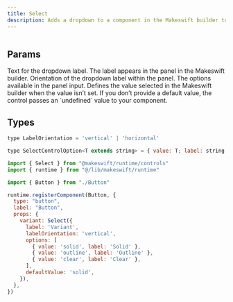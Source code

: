 ```yaml
---
title: Select
description: Adds a dropdown to a component in the Makeswift builder to visually select a value from a list of options.
---
```


<Frame
  type="glass"
  caption=""
>
  <img src="" />
</Frame>

## Params

<ParamField query="label" type="string" default="Text">
  Text for the dropdown label. The label appears in the panel in the Makeswift
  builder.
</ParamField>

<ParamField query="labelOrientation" type="LabelOrientation" default="horizontal">
  Orientation of the dropdown label within the panel.
</ParamField>

<ParamField query="options" type="SelectControlOption<T>[]" required>
  The options available in the panel input.
</ParamField>

<ParamField query="defaultValue" type="T" default="undefined">
  Defines the value selected in the Makeswift builder when the
  value isn’t set. If you don’t provide a default value, the control
  passes an `undefined` value to your component.
</ParamField>

## Types

```javascript LabelOrientation
type LabelOrientation = 'vertical' | 'horizontal'
```

```javascript SelectControlOption
type SelectControlOption<T extends string> = { value: T; label: string }
```

<RequestExample>

```jsx /components/Button/Button.makeswift.js
import { Select } from "@makeswift/runtime/controls"
import { runtime } from "@/lib/makeswift/runtime"

import { Button } from "./Button"

runtime.registerComponent(Button, {
  type: "button",
  label: "Button",
  props: {
    variant: Select({
      label: 'Variant',
      labelOrientation: 'vertical',
      options: [
        { value: 'solid', label: 'Solid' },
        { value: 'outline', label: 'Outline' },
        { value: 'clear', label: 'Clear' },
      ],
      defaultValue: 'solid',
    }),
  },
})
```

</RequestExample>
